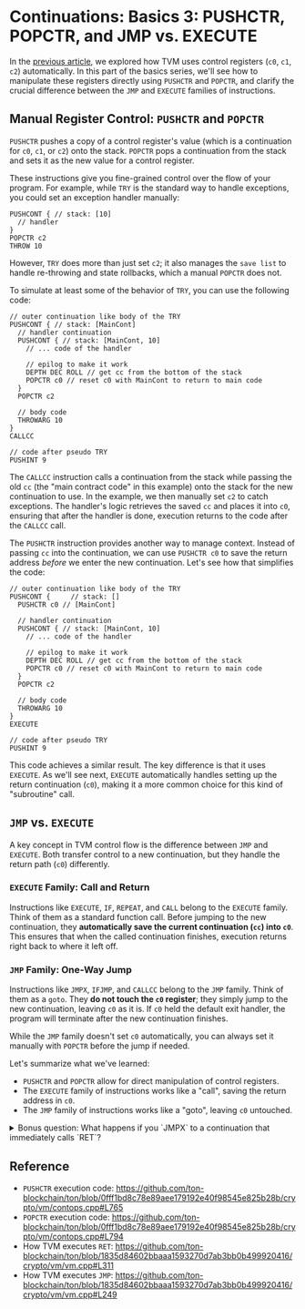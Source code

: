 
# Continuations: Basics 3: PUSHCTR, POPCTR, and JMP vs. EXECUTE

In the [previous article](./basics-2-ret-retalt-c1-c2-try-throw/), we explored how TVM uses control registers (`c0`, `c1`, `c2`) automatically. In this part of the basics series, we'll see how to manipulate these registers directly using `PUSHCTR` and `POPCTR`, and clarify the crucial difference between the `JMP` and `EXECUTE` families of instructions.

## Manual Register Control: `PUSHCTR` and `POPCTR`

`PUSHCTR` pushes a copy of a control register's value (which is a continuation for `c0`, `c1`, or `c2`) onto the stack. `POPCTR` pops a continuation from the stack and sets it as the new value for a control register.

These instructions give you fine-grained control over the flow of your program. For example, while `TRY` is the standard way to handle exceptions, you could set an exception handler manually:

```
PUSHCONT { // stack: [10]
  // handler
}
POPCTR c2
THROW 10
```
However, `TRY` does more than just set `c2`; it also manages the `save list` to handle re-throwing and state rollbacks, which a manual `POPCTR` does not.

To simulate at least some of the behavior of `TRY`, you can use the following code:

```
// outer continuation like body of the TRY
PUSHCONT { // stack: [MainCont]
  // handler continuation
  PUSHCONT { // stack: [MainCont, 10]
    // ... code of the handler
     
    // epilog to make it work
    DEPTH DEC ROLL // get cc from the bottom of the stack
    POPCTR c0 // reset c0 with MainCont to return to main code
  }
  POPCTR c2

  // body code
  THROWARG 10
}
CALLCC

// code after pseudo TRY
PUSHINT 9
```

The `CALLCC` instruction calls a continuation from the stack while passing the old `cc` (the "main contract code" in this example) onto the stack for the new continuation to use. In the example, we then manually set `c2` to catch exceptions. The handler's logic retrieves the saved `cc` and places it into `c0`, ensuring that after the handler is done, execution returns to the code after the `CALLCC` call.

The `PUSHCTR` instruction provides another way to manage context. Instead of passing `cc` into the continuation, we can use `PUSHCTR c0` to save the return address *before* we enter the new continuation. Let's see how that simplifies the code:

```
// outer continuation like body of the TRY
PUSHCONT {     // stack: []
  PUSHCTR c0 // [MainCont]

  // handler continuation
  PUSHCONT { // stack: [MainCont, 10]
    // ... code of the handler

    // epilog to make it work
    DEPTH DEC ROLL // get cc from the bottom of the stack
    POPCTR c0 // reset c0 with MainCont to return to main code
  }
  POPCTR c2

  // body code
  THROWARG 10
}
EXECUTE

// code after pseudo TRY
PUSHINT 9
```

This code achieves a similar result. The key difference is that it uses `EXECUTE`. As we'll see next, `EXECUTE` automatically handles setting up the return continuation (`c0`), making it a more common choice for this kind of "subroutine" call.

## `JMP` vs. `EXECUTE`

A key concept in TVM control flow is the difference between `JMP` and `EXECUTE`. Both transfer control to a new continuation, but they handle the return path (`c0`) differently.

### `EXECUTE` Family: Call and Return

Instructions like `EXECUTE`, `IF`, `REPEAT`, and `CALL` belong to the `EXECUTE` family. Think of them as a standard function call. Before jumping to the new continuation, they **automatically save the current continuation (`cc`) into `c0`**. This ensures that when the called continuation finishes, execution returns right back to where it left off.

### `JMP` Family: One-Way Jump

Instructions like `JMPX`, `IFJMP`, and `CALLCC` belong to the `JMP` family. Think of them as a `goto`. They **do not touch the `c0` register**; they simply jump to the new continuation, leaving `c0` as it is. If `c0` held the default exit handler, the program will terminate after the new continuation finishes.

While the `JMP` family doesn't set `c0` automatically, you can always set it manually with `POPCTR` before the jump if needed.

Let's summarize what we've learned:

- `PUSHCTR` and `POPCTR` allow for direct manipulation of control registers.
- The `EXECUTE` family of instructions works like a "call", saving the return address in `c0`.
- The `JMP` family of instructions works like a "goto", leaving `c0` untouched.

<details>
<summary>Bonus question: What happens if you `JMPX` to a continuation that immediately calls `RET`?</summary>

> The `RET` instruction simply executes the continuation currently in the `c0` register. Since `JMPX` does not modify `c0`, the `RET` would cause a jump to wherever `c0` was pointing *before* the `JMPX` occurred.
</details>

## Reference

- `PUSHCTR` execution code: https://github.com/ton-blockchain/ton/blob/0fff1bd8c78e89aee179192e40f98545e825b28b/crypto/vm/contops.cpp#L765
- `POPCTR` execution code: https://github.com/ton-blockchain/ton/blob/0fff1bd8c78e89aee179192e40f98545e825b28b/crypto/vm/contops.cpp#L794
- How TVM executes `RET`: https://github.com/ton-blockchain/ton/blob/1835d84602bbaaa1593270d7ab3bb0b499920416/crypto/vm/vm.cpp#L311
- How TVM executes `JMP`: https://github.com/ton-blockchain/ton/blob/1835d84602bbaaa1593270d7ab3bb0b499920416/crypto/vm/vm.cpp#L249

<Feedback/>
